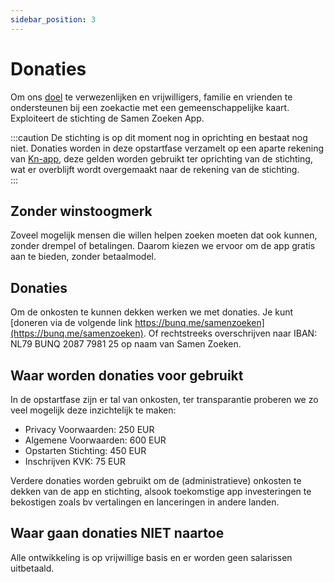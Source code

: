 ```yaml
---
sidebar_position: 3
---
```


# Donaties

Om ons [doel](./goal) te verwezenlijken en vrijwilligers, familie en vrienden te ondersteunen bij een zoekactie met een gemeenschappelijke kaart. Exploiteert de stichting de Samen Zoeken App. 

:::caution
De stichting is op dit moment nog in oprichting en bestaat nog niet. Donaties worden in deze opstartfase verzamelt op een aparte rekening van [Kn-app](https://kn-app.com), deze gelden worden gebruikt ter oprichting van de stichting, wat er overblijft wordt overgemaakt naar de rekening van de stichting.  
:::

## Zonder winstoogmerk

Zoveel mogelijk mensen die willen helpen zoeken moeten dat ook kunnen, zonder drempel of betalingen. 
Daarom kiezen we ervoor om de app gratis aan te bieden, zonder betaalmodel.  

## Donaties

Om de onkosten te kunnen dekken werken we met donaties. Je kunt [doneren via de volgende link https://bunq.me/samenzoeken](https://bunq.me/samenzoeken). 
Of rechtstreeks overschrijven naar IBAN: NL79 BUNQ 2087 7981 25 op naam van Samen Zoeken.

## Waar worden donaties voor gebruikt

In de opstartfase zijn er tal van onkosten, ter transparantie proberen we zo veel mogelijk deze inzichtelijk te maken: 
- Privacy Voorwaarden: 250 EUR
- Algemene Voorwaarden: 600 EUR
- Opstarten Stichting: 450 EUR
- Inschrijven KVK: 75 EUR

Verdere donaties worden gebruikt om de (administratieve) onkosten te dekken van de app en stichting, alsook toekomstige app investeringen te bekostigen zoals bv vertalingen en lanceringen in andere landen.

## Waar gaan donaties **NIET** naartoe

Alle ontwikkeling is op vrijwillige basis en er worden geen salarissen uitbetaald.

